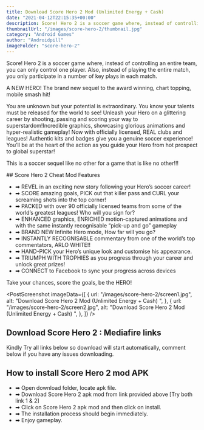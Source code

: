 ```yaml
---
title: Download Score Hero 2 Mod (Unlimited Energy + Cash)
date: "2021-04-12T22:15:35+00:00"
description: Score! Hero 2 is a soccer game where, instead of controlling an entire team, you can only control ...
thumbnailUrl: "/images/score-hero-2/thumbnail.jpg"
category: "Android Games"
author: "Androidpill"
imageFolder: "score-hero-2"
---
```



Score! Hero 2 is a soccer game where, instead of controlling an entire team, you can only control one player. Also, instead of playing the entire match, you only participate in a number of key plays in each match.

A NEW HERO! The brand new sequel to the award winning, chart topping, mobile smash hit!

You are unknown but your potential is extraordinary. You know your talents must be released for the world to see! Unleash your Hero on a glittering career by shooting, passing and scoring your way to superstardom!Incredible graphics, showcasing glorious animations and hyper-realistic gameplay! Now with officially licensed, REAL clubs and leagues! Authentic kits and badges give you a genuine soccer experience! You’ll be at the heart of the action as you guide your Hero from hot prospect to global superstar!

This is a soccer sequel like no other for a game that is like no other!!!

<NativeBanners type={2} />
## Score Hero 2 Cheat Mod Features

- ➡ REVEL in an exciting new story following your Hero’s soccer career!
- ➡ SCORE amazing goals, PICK out that killer pass and CURL your screaming shots into the top corner!
- ➡ PACKED with over 90 officially licensed teams from some of the world’s greatest leagues! Who will you sign for?
- ➡ ENHANCED graphics, ENRICHED motion-captured animations and with the same instantly recognisable “pick-up and go” gameplay
- ➡ BRAND NEW Infinite Hero mode, How far will you go?
- ➡ INSTANTLY RECOGNISABLE commentary from one of the world’s top commentators, ARLO WHITE!!
- ➡ HAND-PICK your Hero’s unique look and customise his appearance.
- ➡ TRIUMPH WITH TROPHIES as you progress through your career and unlock great prizes!
- ➡ CONNECT to Facebook to sync your progress across devices

Take your chances, score the goals, be the HERO!

<PostScreenshot
  imageData={[
    {
      url: "/images/score-hero-2/screen1.jpg",
      alt: "Download Score Hero 2 Mod (Unlimited Energy + Cash) ",
    },
    {
      url: "/images/score-hero-2/screen2.jpg",
      alt: "Download Score Hero 2 Mod (Unlimited Energy + Cash) ",
    },
  ]}
/>

## Download Score Hero 2 : Mediafire links

<DownloadLinks
  url="https://linkedprepenseprepense.com/q5qfg8veup?key=ee3100f4306f4ef023600190f239b221"
  text="DOWNLOAD LINK 1"
/>
<DownloadLinks
  url="https://www.mediafire.com/file/kmun9qw83xchcuc/Real_Score_Hero_2_Mod_%2528Androidpill.com%2529.apk/file"
  text="DOWNLOAD LINK 2"
/>
<DownloadLinks
  url="https://linkedprepenseprepense.com/q5qfg8veup?key=ee3100f4306f4ef023600190f239b221"
  text="DOWNLOAD LINK 3"
/>

Kindly Try all links below so download will start automatically, comment below if you have any issues downloading.

## How to install Score Hero 2 mod APK

- ➡ Open download folder, locate apk file.
- ➡ Download Score Hero 2 apk mod from link provided above [Try both link 1 & 2]
- ➡ Click on Score Hero 2 apk mod and then click on install.
- ➡ The installation process should begin immediately.
- ➡ Enjoy gameplay.
